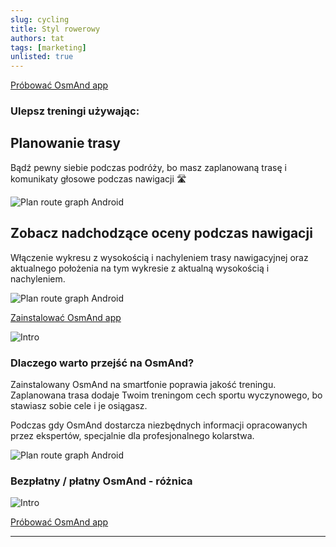 ```yaml
---
slug: cycling
title: Styl rowerowy
authors: tat
tags: [marketing]
unlisted: true
---
```




<div class="promobutton">
    <a class="button--black" href='https://osmand.net/apps/'>Próbować OsmAnd app</a>
</div>

<MyScript2 />

<div className="my-page-wrapper">
<Tanya />
</div>


### Ulepsz treningi używając:

## Planowanie trasy

Bądź pewny siebie podczas podróży, bo masz zaplanowaną trasę i komunikaty głosowe podczas nawigacji 🛣️ 

![Plan route graph Android](@site/static/img/settings/plan_route_graph_android.png)

## Zobacz nadchodzące oceny podczas nawigacji

Włączenie wykresu z wysokością i nachyleniem trasy nawigacyjnej oraz aktualnego położenia na tym wykresie z aktualną wysokością i nachyleniem.

![Plan route graph Android](@site/static/img/settings/plan_route_graph_android.png)

<div class="promobutton">
    <a class="button--black" href='https://osmand.net/apps/'>Zainstalować OsmAnd app</a>
</div>

![Intro](./polish2.jpg)

### Dlaczego warto przejść na OsmAnd?

Zainstalowany OsmAnd na smartfonie poprawia jakość treningu. Zaplanowana trasa dodaje Twoim treningom cech sportu wyczynowego, bo stawiasz sobie cele i je osiągasz. 

Podczas gdy OsmAnd dostarcza niezbędnych informacji opracowanych przez ekspertów, specjalnie dla profesjonalnego kolarstwa.

![Plan route graph Android](@site/static/img/settings/plan_route_graph_android.png)

### Bezpłatny / płatny OsmAnd - różnica

![Intro](./freepro2.png)

<div class="promobutton">
    <a class="button--black" href='https://osmand.net/apps/'>Próbować OsmAnd app</a>
</div>


_________________________________________________

<LinksSocial/>
<LinksTelegram/>
<AppleStore/>
<AndroidStore/>
